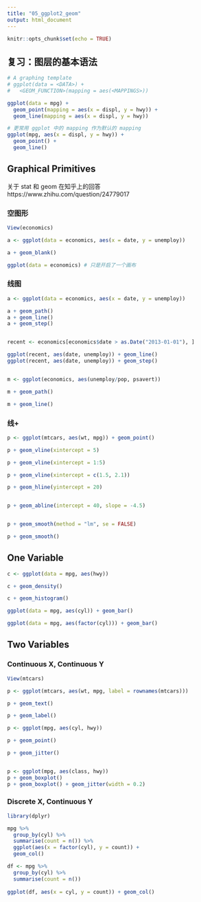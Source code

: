 ```yaml
---
title: "05_ggplot2_geom"
output: html_document
---
```


```r
knitr::opts_chunk$set(echo = TRUE)
```

## 复习：图层的基本语法

```r
# A graphing template
# ggplot(data = <DATA>) + 
#   <GEOM_FUNCTION>(mapping = aes(<MAPPINGS>))
```


```r
ggplot(data = mpg) +
  geom_point(mapping = aes(x = displ, y = hwy)) +
  geom_line(mapping = aes(x = displ, y = hwy))

# 更常用 ggplot 中的 mapping 作为默认的 mapping
ggplot(mpg, aes(x = displ, y = hwy)) +
  geom_point() +
  geom_line()
```


## Graphical Primitives

关于 stat 和 geom 在知乎上的回答 
https://www.zhihu.com/question/24779017

### 空图形

```r
View(economics)

a <- ggplot(data = economics, aes(x = date, y = unemploy))

a + geom_blank()

ggplot(data = economics) # 只是开启了一个画布
```


### 线图

```r
a <- ggplot(data = economics, aes(x = date, y = unemploy))

a + geom_path()
a + geom_line()
a + geom_step()


recent <- economics[economics$date > as.Date("2013-01-01"), ]

ggplot(recent, aes(date, unemploy)) + geom_line()
ggplot(recent, aes(date, unemploy)) + geom_step()


m <- ggplot(economics, aes(unemploy/pop, psavert))

m + geom_path()

m + geom_line()
```


### 线+
```r
p <- ggplot(mtcars, aes(wt, mpg)) + geom_point()

p + geom_vline(xintercept = 5)

p + geom_vline(xintercept = 1:5)

p + geom_vline(xintercept = c(1.5, 2.1))

p + geom_hline(yintercept = 20)


p + geom_abline(intercept = 40, slope = -4.5)


p + geom_smooth(method = "lm", se = FALSE)

p + geom_smooth()

```



## One Variable

```r
c <- ggplot(data = mpg, aes(hwy))

c + geom_density()

c + geom_histogram()
```



```r
ggplot(data = mpg, aes(cyl)) + geom_bar()

ggplot(data = mpg, aes(factor(cyl))) + geom_bar()
```




## Two Variables

### Continuous X, Continuous Y

```r

View(mtcars)

p <- ggplot(mtcars, aes(wt, mpg, label = rownames(mtcars)))

p + geom_text()

p + geom_label()
```


```r
p <- ggplot(mpg, aes(cyl, hwy))

p + geom_point()

p + geom_jitter()


p <- ggplot(mpg, aes(class, hwy))
p + geom_boxplot()
p + geom_boxplot() + geom_jitter(width = 0.2)
```


### Discrete X, Continuous Y
```r
library(dplyr)

mpg %>% 
  group_by(cyl) %>%
  summarise(count = n()) %>%
  ggplot(aes(x = factor(cyl), y = count)) + 
  geom_col()

df <- mpg %>% 
  group_by(cyl) %>%
  summarise(count = n())
  
ggplot(df, aes(x = cyl, y = count)) + geom_col()

```

